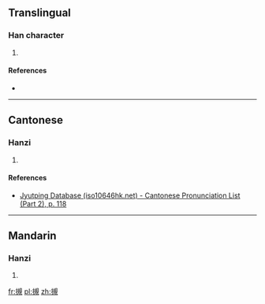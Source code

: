 ==Translingual==

===Han character===
{{Han char|rn=64|rad=手|as=11|sn=14|four=56010|canj=QQOU|ids=⿰扌規}}

# {{defn|Han|sort=手11}}

====References====
* {{Han ref|kx=0451.080|dkj=12622|hdz=31941.090|uh=646B|ud=25707|bh=E1F0|bd=57840}}

----

==Cantonese==

===Hanzi===
{{yue-hanzi|jyut=[[kwai1]]|y=kwai1}}

# {{defn|lang=yue|sort=手11}}

====References====
*[http://www.iso10646hk.net/jp/document/download.jsp Jyutping Database (iso10646hk.net) - Cantonese Pronunciation List (Part 2), p. 118]

----

==Mandarin==

===Hanzi===
{{cmn-hanzi|pin=[[guī]] ([[gui1]])|wg=kuei<sup>1</sup>}}

# {{defn|lang=cmn|sort=手11}}

[[fr:摫]]
[[pl:摫]]
[[zh:摫]]